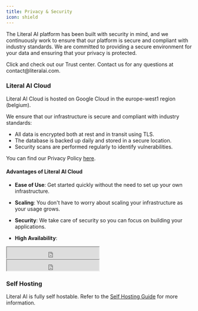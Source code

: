 ```yaml
---
title: Privacy & Security
icon: shield
---
```


The Literal AI platform has been built with security in mind, and we continuously work to ensure that our platform is secure and compliant with industry standards. We are committed to providing a secure environment for your data and ensuring that your privacy is protected.

<Card title="Trust Center" icon="link" href="https://app.bastion.tech/trust-center/de645942-3d51-4acc-9e62-71b8c7ad5b56" color="FF004F">
  Click and check out our Trust center. Contact us for any questions at contact@literalai.com.
</Card>

### Literal AI Cloud

Literal AI Cloud is hosted on Google Cloud in the europe-west1 region (belgium).

We ensure that our infrastructure is secure and compliant with industry standards:

- All data is encrypted both at rest and in transit using TLS.
- The database is backed up daily and stored in a secure location.
- Security scans are performed regularly to identify vulnerabilities.

You can find our Privacy Policy [here](https://app.termly.io/policy-viewer/policy.html?policyUUID=117a0b91-e2ae-48cd-a66b-fe5a9a7d82e3).

#### Advantages of Literal AI Cloud

- **Ease of Use**: Get started quickly without the need to set up your own infrastructure.
- **Scaling**: You don't have to worry about scaling your infrastructure as your usage grows.
- **Security**: We take care of security so you can focus on building your applications.

- **High Availability**:
<iframe
    src="https://literalai.betteruptime.com/badge?theme=dark"
    width="250"
    height="30"
    className="hidden dark:inline-block -mt-1"
    style={{
      colorScheme: "light",
    }}
  ></iframe>
  <iframe
    src="https://literalai.betteruptime.com/badge?theme=light"
    width="250"
    height="30"
    className="inline-block dark:hidden -mt-1"
    style={{
      colorScheme: "light",
    }}
  ></iframe>

### Self Hosting

Literal AI is fully self hostable. Refer to the [Self Hosting Guide](/self-hosting/get-started) for more information.


